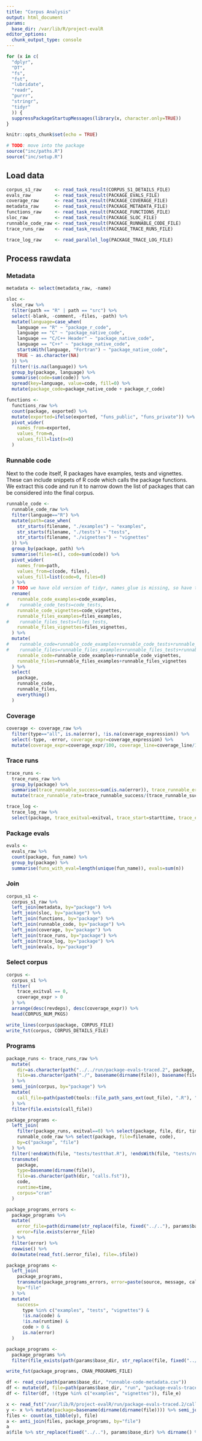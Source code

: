 ```yaml
---
title: "Corpus Analysis"
output: html_document
params:
  base_dir: /var/lib/R/project-evalR
editor_options: 
  chunk_output_type: console
---
```


```r
for (x in c(
  "dplyr", 
  "DT",
  "fs",
  "fst",
  "lubridate",
  "readr",
  "purrr",
  "stringr",
  "tidyr"
  )) {
  suppressPackageStartupMessages(library(x, character.only=TRUE))
}

knitr::opts_chunk$set(echo = TRUE)

# TODO: move into the package
source("inc/paths.R")
source("inc/setup.R")
```

## Load data

```r
corpus_s1_raw     <- read_task_result(CORPUS_S1_DETAILS_FILE)
evals_raw         <- read_task_result(PACKAGE_EVALS_FILE)
coverage_raw      <- read_task_result(PACKAGE_COVERAGE_FILE)
metadata_raw      <- read_task_result(PACKAGE_METADATA_FILE)
functions_raw     <- read_task_result(PACKAGE_FUNCTIONS_FILE)
sloc_raw          <- read_task_result(PACKAGE_SLOC_FILE)
runnable_code_raw <- read_task_result(PACKAGE_RUNNABLE_CODE_FILE)
trace_runs_raw    <- read_task_result(PACKAGE_TRACE_RUNS_FILE)

trace_log_raw     <- read_parallel_log(PACKAGE_TRACE_LOG_FILE)
```

## Process rawdata

### Metadata

```r
metadata <- select(metadata_raw, -name)
```

```r
sloc <- 
  sloc_raw %>%
  filter(path == "R" | path == "src") %>%
  select(-blank, -comment, -files, -path) %>%
  mutate(language=case_when(
    language == "R" ~ "package_r_code",
    language == "C" ~ "package_native_code",
    language == "C/C++ Header" ~ "package_native_code",
    language == "C++" ~ "package_native_code",
    startsWith(language, "Fortran") ~ "package_native_code",
    TRUE ~ as.character(NA)
  )) %>%
  filter(!is.na(language)) %>%
  group_by(package, language) %>%
  summarise(code=sum(code)) %>%
  spread(key=language, value=code, fill=0) %>%
  mutate(package_code=package_native_code + package_r_code)
```

```r
functions <-
  functions_raw %>%
  count(package, exported) %>%
  mutate(exported=ifelse(exported, "funs_public", "funs_private")) %>%
  pivot_wider(
    names_from=exported, 
    values_from=n, 
    values_fill=list(n=0)
  )
```

### Runnable code

Next to the code itself, R packages have examples, tests and vignettes.
These can include snippets of R code which calls the package functions.
We extract this code and run it to narrow down the list of packages that can be considered into the final corpus.

```r
runnable_code <- 
  runnable_code_raw %>%
  filter(language=="R") %>%
  mutate(path=case_when(
    str_starts(filename, "./examples") ~ "examples",
    str_starts(filename, "./tests") ~ "tests",
    str_starts(filename, "./vignettes") ~ "vignettes"
  )) %>%
  group_by(package, path) %>%
  summarise(files=n(), code=sum(code)) %>%
  pivot_wider(
    names_from=path, 
    values_from=c(code, files), 
    values_fill=list(code=0, files=0)
  ) %>%
  # TODO we have old version of tidyr, names_glue is missing, so have to rename manually
  rename(
    runnable_code_examples=code_examples,
#    runnable_code_tests=code_tests,
    runnable_code_vignettes=code_vignettes,
    runnable_files_examples=files_examples,
#    runnable_files_tests=files_tests,
    runnable_files_vignettes=files_vignettes,
  ) %>%
  mutate(
#    runnable_code=runnable_code_examples+runnable_code_tests+runnable_code_vignettes,
#    runnable_files=runnable_files_examples+runnable_files_tests+runnable_files_vignettes
    runnable_code=runnable_code_examples+runnable_code_vignettes,
    runnable_files=runnable_files_examples+runnable_files_vignettes
  ) %>%
  select(
    package,
    runnable_code,
    runnable_files,
    everything()
  )
```

### Coverage

```r
coverage <- coverage_raw %>%
  filter(type=="all", is.na(error), !is.na(coverage_expression)) %>% 
  select(-type, -error, coverage_expr=coverage_expression) %>%
  mutate(coverage_expr=coverage_expr/100, coverage_line=coverage_line/100)
```

### Trace runs

```r
trace_runs <-
  trace_runs_raw %>%
  group_by(package) %>%
  summarise(trace_runnable_success=sum(is.na(error)), trace_runnable_error=sum(!is.na(error)), trace_runnable_time=sum(time, na.rm=TRUE)) %>%
  mutate(trace_runnable_rate=trace_runnable_success/(trace_runnable_success+trace_runnable_error))
```

```r
trace_log <-
  trace_log_raw %>%
  select(package, trace_exitval=exitval, trace_start=starttime, trace_end=endtime, trace_runtime=runtime)
```

### Package evals

```r
evals <- 
  evals_raw %>%
  count(package, fun_name) %>%
  group_by(package) %>%
  summarise(funs_with_eval=length(unique(fun_name)), evals=sum(n))
```

### Join

```r
corpus_s1 <-
  corpus_s1_raw %>%
  left_join(metadata, by="package") %>%
  left_join(sloc, by="package") %>%
  left_join(functions, by="package") %>%
  left_join(runnable_code, by="package") %>%
  left_join(coverage, by="package") %>%
  left_join(trace_runs, by="package") %>%
  left_join(trace_log, by="package") %>%
  left_join(evals, by="package")
```

### Select corpus

```r
corpus <-
  corpus_s1 %>%
  filter(
    trace_exitval == 0,
    coverage_expr > 0
  ) %>%
  arrange(desc(revdeps), desc(coverage_expr)) %>%
  head(CORPUS_NUM_PKGS)
```

```r
write_lines(corpus$package, CORPUS_FILE)
write_fst(corpus, CORPUS_DETAILS_FILE)
```

### Programs

```r
package_runs <- trace_runs_raw %>%
  mutate(
    dir=as.character(path("../../run/package-evals-traced.2", package, basename(file))),
    file=as.character(path("./", basename(dirname(file)), basename(file))),
  ) %>%
  semi_join(corpus, by="package") %>%
  mutate(
    call_file=path(paste0(tools::file_path_sans_ext(out_file), ".R"), "calls.fst")
  ) %>%
  filter(file.exists(call_file))

package_programs <-
  left_join(
    filter(package_runs, exitval==0) %>% select(package, file, dir, time), 
    runnable_code_raw %>% select(package, file=filename, code),
    by=c("package", "file")
  ) %>%
  filter(!endsWith(file, "tests/testthat.R"), !endsWith(file, "tests/run-all.R")) %>% # testthat drivers are not traced
  transmute(
    package,
    type=basename(dirname(file)),
    file=as.character(path(dir, "calls.fst")),
    code, 
    runtime=time,
    corpus="cran"
  )

package_programs_errors <- 
  package_programs %>%
  mutate(
    error_file=path(dirname(str_replace(file, fixed("../.."), params$base_dir)), "calls-ERROR"), 
    error=file.exists(error_file)
  ) %>%
  filter(error) %>%
  rowwise() %>%
  do(mutate(read_fst(.$error_file), file=.$file))

package_programs <-
  left_join(
    package_programs, 
    transmute(package_programs_errors, error=paste(source, message, call), file), 
    by="file"
  ) %>%
  mutate(
    success=
      type %in% c("examples", "tests", "vignettes") & 
      !is.na(code) &
      !is.na(runtime) &
      code > 0 &
      is.na(error)
  )

package_programs <-
  package_programs %>%
  filter(file_exists(path(params$base_dir, str_replace(file, fixed("../../"), ""))))
```

```r
write_fst(package_programs, CRAN_PROGRAMS_FILE)
```

```r
df <- read_csv(path(params$base_dir, "runnable-code-metadata.csv"))
df <- mutate(df, file=path(params$base_dir, "run", "package-evals-traced.2", basename(package), basename(filename)), type=basename(dirname(filename)), file_e=dir.exists(file))
df <- filter(df, !(type %in% c("examples", "vignettes")), file_e)
```

```r
x <- read_fst("/var/lib/R/project-evalR/run/package-evals-traced.2/calls.fst")
y <- x %>% mutate(package=basename(dirname(dirname(file)))) %>% semi_join(corpus, by="package")
files <- count(as_tibble(y), file)
a <- anti_join(files, package_programs, by="file")
a
a$file %>% str_replace(fixed("../.."), params$base_dir) %>% dirname() %>% dir_exists()
```

